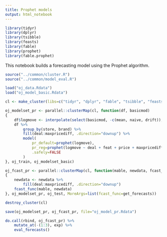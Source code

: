 ```yaml
---
title: Prophet models
output: html_notebook
---
```


```r
library(tidyr)
library(dplyr)
library(tsibble)
library(feasts)
library(fable)
library(prophet)
library(fable.prophet)
```

This notebook builds a forecasting model using the Prophet algorithm.

```r
source("../common/cluster.R")
source("../common/model_eval.R")

load("oj_data.Rdata")
load("oj_model_basic.Rdata")

cl <- make_cluster(libs=c("tidyr", "dplyr", "fable", "tsibble", "feasts", "prophet", "fable.prophet"))

oj_modelset_pr <- parallel::clusterMap(cl, function(df, basicmod)
{
    df$logmove <- interpolate(select(basicmod, -c(mean, naive, drift)), df)$logmove
    df %>%
        group_by(store, brand) %>%
        fill(deal:maxpricediff, .direction="downup") %>%
        model(
            pr_default=prophet(logmove),
            pr_reg=prophet(logmove ~ deal + feat + price + maxpricediff),
            .safely=FALSE
        )
}, oj_train, oj_modelset_basic)

oj_fcast_pr <- parallel::clusterMap(cl, function(mable, newdata, fcast_func)
{
    newdata <- newdata %>%
        fill(deal:maxpricediff, .direction="downup")
    fcast_func(mable, newdata)
}, oj_modelset_pr, oj_test, MoreArgs=list(fcast_func=get_forecasts))

destroy_cluster(cl)

save(oj_modelset_pr, oj_fcast_pr, file="oj_model_pr.Rdata")

do.call(rbind, oj_fcast_pr) %>%
    mutate_at(-(1:3), exp) %>%
    eval_forecasts()
```


